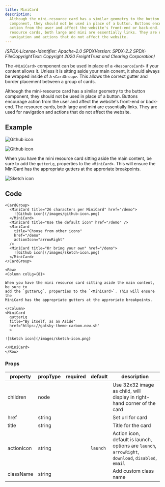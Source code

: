 ```yaml
---
title: MiniCard
description:
  Although the mini-resource card has a similar geometry to the button
  component, they should not be used in place of a button. Buttons encourage
  action from the user and affect the website's front-end or back-end. The
  resource cards, both large and mini are essentially links. They are used for
  navigation and actions that do not affect the website.
---
```

/*SPDX-License-Identifier: Apache-2.0
SPDXVersion: SPDX-2.2
SPDX-FileCopyrightText: Copyright 2020 FreightTrust and Clearing Corporation*/

<PageDescription>

The `<MiniCard>` component can be used in place of a `<ResourceCard>` if your
content allows it. Unless it is sitting aside your main conent, it should always
be wrapped inside of a `<CardGroup>`. This allows the correct gutter and border
placement between a group of cards.

</PageDescription>

<InlineNotification>
  Although the mini-resource card has a similar geometry to the button
  component, they should not be used in place of a button. Buttons encourage
  action from the user and affect the website's front-end or back-end. The
  resource cards, both large and mini are essentially links. They are used for
  navigation and actions that do not affect the website.
</InlineNotification>

## Example

<Title>Group</Title>

<CardGroup>

<MiniCard title="26 characters per MiniCard" href="/demo">

![Github icon](/images/github-icon.png)

</MiniCard>
<MiniCard title="Use the default icon" href="/demo" />

<MiniCard
  title="Choose from other icons"
  href="/demo"
  actionIcon="arrowRight"
/>

<MiniCard title="Or bring your own" href="/demo">

![Github icon](/images/sketch-icon.png)

</MiniCard>

</CardGroup>

<Title>Aside</Title>

<Row>
<Column colLg={8}>

When you have the mini resource card sitting aside the main content, be sure to
add the `gutterLg`, properties to the `<MiniCard>`. This will ensure the
MiniCard has the appropriate gutters at the approriate breakpoints.

</Column>
<MiniCard 
  gutterLg
  title="By itself, as an Aside"
  href="https://gatsby-theme-carbon.now.sh"
  >

![Sketch icon](/images/sketch-icon.png)

</MiniCard>
</Row>

## Code

<Title>Group</Title>

```mdx path=components/MiniCard/MiniCard.js src=https://github.com/carbon-design-system/gatsby-theme-carbon/tree/main/packages/gatsby-theme-carbon/src/components/MiniCard
<CardGroup>
  <MiniCard title="26 characters per MiniCard" href="/demo">
    ![Github icon](/images/github-icon.png)
  </MiniCard>
  <MiniCard title="Use the default icon" href="/demo" />
  <MiniCard
    title="Choose from other icons"
    href="/demo"
    actionIcon="arrowRight"
  />
  <MiniCard title="Or bring your own" href="/demo">
    ![Github icon](/images/sketch-icon.png)
  </MiniCard>
</CardGroup>
```

<Title>Aside</Title>

```mdx path=components/MiniCard/MiniCard.js src=https://github.com/carbon-design-system/gatsby-theme-carbon/tree/main/packages/gatsby-theme-carbon/src/components/MiniCard
<Row>
<Column colLg={8}>

When you have the mini resource card sitting aside the main content, be sure to
add the `gutterLg`, properties to the `<MiniCard>`. This will ensure the
MiniCard has the appropriate gutters at the approriate breakpoints.

</Column>
<MiniCard
  gutterLg
  title="By itself, as an Aside"
  href="https://gatsby-theme-carbon.now.sh"
  >

![Sketch icon](/images/sketch-icon.png)

</MiniCard>
</Row>
```

### Props

| property   | propType | required | default  | description                                                                                         |
| ---------- | -------- | -------- | -------- | --------------------------------------------------------------------------------------------------- |
| children   | node     |          |          | Use 32x32 image as child, will display in right-hand corner of the card                             |
| href       | string   |          |          | Set url for card                                                                                    |
| title      | string   |          |          | Title for the card                                                                                  |
| actionIcon | string   |          | `launch` | Action icon, default is launch, options are `launch`, `arrowRight`, `download`, `disabled`, `email` |
| className  | string   |          |          | Add custom class name                                                                               |